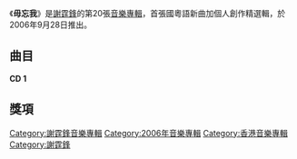 {{Unreferenced|time=2017-10-08T01:59:34+00:00}}
{{Album infobox | <!-- See Wikipedia:WikiProject_Albums -->
| Name        = 毋忘我
| Type        = [[專輯|專輯]]
| Artist      = [[謝霆鋒|謝霆鋒]]
| Cover       = 
| Released    = 2006年9月28日
| Recorded    = 2006年
| Genre       = [[粵語流行音樂|粵語流行音樂]]<br>[[國語流行音樂|國語流行音樂]]
| Length      = 53:24（CD 1）<br>49:14（CD 2）
| Label       = 英皇娛樂
| Number      = 
| Last album  = [[釋放|釋放]]<br>（2005年）
| This album  = '''毋忘我'''<br>（2006年）
| Next album  = [[最後_(專輯)|最後]]<br>（2009年）
}}

《'''毋忘我'''》是[[謝霆鋒|謝霆鋒]]的第20張[[音樂專輯|音樂專輯]]，首張國粵語新曲加個人創作精選輯，於2006年9月28日推出。

==曲目==
'''CD 1'''
{{tracklist
| headline = 
| total_length    = 53:24
| title_width = 16%

| title1         = 博擊會
| music1         = 謝霆鋒
| lyrics1        = [[李峻一|李峻一]]
| arranger1      = [[Eric_Kwok|Eric Kwok]]
| producer1      = Eric Kwok<br>[[謝霆鋒|謝霆鋒]]
| longnote1      = 2006百事世界挑戰賽主題曲
| length1        = 3:04

| title2         = 先發制人
| music2         = 謝霆鋒
| lyrics2        = 李峻一
| arranger2      = [[Kit_Tso|Kit Tso]]
| producer2      = Eric Kwok<br>謝霆鋒
| longnote2      = 《[[龍虎鬥_(電影)|龍虎鬥]]》電影主題曲
| length2        = 3:22

| title3         = 毋忘我
| music3         = [[尾崎豐|尾崎豐]]
| lyrics3        = [[林夕|林夕]]
| arranger3      = [[Ted_Lo|Ted Lo]]
| producer3      = Eric Kwok<br>謝霆鋒
| longnote3      = OT: [[尾崎豐|尾崎豐]]~ Forget me not
| length3        = 4:34

| title4         = 逃離世界
| music4         = 謝霆鋒
| lyrics4        = [[林楷|林楷]]
| arranger4      = [[Adam_Lee|Adam Lee]]
| producer4      = 謝霆鋒<br>[[陳永明_(音樂人)|陳永明]]
| longnote4      = 改編自[[梁漢文|梁漢文]]的《瀛寰搜奇》
| length4        = 3:49

| title5         = 黑暗時代
| music5         = 謝霆鋒
| lyrics5        = [[周耀輝|周耀輝]]
| arranger5      = [[刘志远_(香港音乐人)|劉志遠]]
| producer5      = Eric Kwok<br>謝霆鋒
| longnote5      = 
| length5        = 4:15

| title6         = 活該
| music6         = 謝霆鋒
| lyrics6        = 林楷
| arranger6      = Adam Lee
| producer6      = 謝霆鋒<br>陳永明
| longnote6      = 改編自[[容祖兒|容祖兒]]的《告解》
| length6        = 4:38

| title7         = 小宇宙
| music7         = 謝霆鋒
| lyrics7        = 林夕
| arranger7      = 謝霆鋒<br>[[王雙駿|王雙駿]]
| producer7      = 謝霆鋒<br>王雙駿
| longnote7      = 
| length7        = 3:31

| title8         = 鞦韆
| music8         = 謝霆鋒
| lyrics8        = 林楷
| arranger8      = [[Kenn_C|Kenn C]]
| producer8      = 謝霆鋒<br>陳永明
| longnote8      = 改編自[[許志安|許志安]]的《未簽收》
| length8        = 3:47

| title9         = 愛的蹺板
| music9         = 謝霆鋒
| lyrics9        = 林楷
| arranger9      = Adam Lee
| producer9      = 謝霆鋒<br>陳永明
| longnote9      = 改編自[[陳慧琳|陳慧琳]]的《假天真》
| length9        = 3:25

| title10        = 黑夜
| music10         = 謝霆鋒
| lyrics10       = [[崔恕|崔恕]]
| arranger10     = Adam Lee
| producer10     = 謝霆鋒<br>陳永明
| longnote10     = 改編自[[張栢芝|張栢芝]]的《吻著道歉》
| length10       = 4:26

| title11        = 勇敢做人
| music11         = 謝霆鋒
| lyrics11       = 周耀輝
| arranger11     = Kit Tso
| producer11     = Eric Kwok<br>謝霆鋒
| longnote11     = 《[[龍虎鬥_(電影)|龍虎鬥]]》電影主題曲<br>《先發制人》國語版
| length11       = 3:21

| title12        = 成者為王
| music12         = 謝霆鋒
| lyrics12       = 周耀輝
| arranger12     = Eric Kwok
| producer12     = Eric Kwok<br>謝霆鋒
| longnote12     = 2006百事世界挑戰賽主題曲<br>《博擊會》國語版
| length12       = 3:03

| title13        = 我的小宇宙
| music13         = 謝霆鋒
| lyrics13       = 林夕
| arranger13     = 謝霆鋒<br>王雙駿
| producer13     = 謝霆鋒<br>王雙駿
| longnote13     = 
| length13       = 3:31

| title14        = Forget Me Not
| music14        = 尾崎豐
| lyrics14       = 尾崎豐
| arranger14     = Ted Lo
| producer14     = Eric Kwok<br>謝霆鋒
| longnote14     = 《毋忘我》日文版
| length14       = 4:32
}}

{{Tracklist
| headline = '''CD 2'''
| font_size = 90%
| total_length = 49:14

| extra_column = 首次收錄專輯

| title1         = 無聲仿有聲
| music1         = [[伍樂城|伍樂城]]
| lyrics1        = [[李敏_(香港)|李敏]]<br>[[謝霆鋒|豆丁]]
| arranger1      = 伍樂城
| producer1      = 伍樂城
| longnote1      = 
| extra1         = [[無聲仿有聲|無聲仿有聲]]
| length1        = 3:33

| title2         = 末世紀的呼聲
| music2         = [[謝霆鋒|謝霆鋒]]
| lyrics2        = 謝霆鋒
| arranger2      = [[刘志远_(香港音乐人)|劉志遠]]
| producer2      = [[曾加謀|曾加謀]]
| longnote2      = 
| extra2         = [[末世紀的呼聲|末世紀的呼聲]]
| length2        = 4:49

| title3         = 活著VIVA
| music3         = 謝霆鋒
| lyrics3        = [[林夕|林夕]]
| arranger3      = [[王雙駿|王雙駿]]
| producer3      = 王雙駿<br>謝霆鋒
| longnote3      = 
| extra3         = [[VIVA_(謝霆鋒專輯)|VIVA]]
| length3        = 3:30

| title4         = 估計錯誤
| music4         = 謝霆鋒
| lyrics4        = 李敏
| arranger4      = [[Davy_Chan|Davy Chan]]
| producer4      = 謝霆鋒<br>曾加謀
| longnote4      = 
| extra4         = [[Believe_(謝霆鋒專輯)|Believe]]
| length4        = 4:21

| title5         = 一擊即中
| music5         = 謝霆鋒
| lyrics5        = [[梁芷珊|梁芷珊]]
| arranger5      = [[Adrian_Chan|Adrian Chan]]
| producer5      = [[梁飛翔|梁飛翔]]<br>謝霆鋒
| longnote5      = 
| extra5         = [[零距離_(專輯)|零距離]]
| length5        = 3:33

| title6         = 不是定理
| music6         = 謝霆鋒
| lyrics6        = [[因葵|因葵]]
| arranger6      = 王雙駿<br>謝霆鋒
| producer6      = 王雙駿<br>謝霆鋒
| longnote6      = 
| extra6         = [[零距離_(專輯)|零距離]]
| length6        = 4:31

| title7         = 玉蝴蝶
| music7         = 謝霆鋒
| lyrics7        = 林夕
| arranger7      = 王雙駿
| producer7      = 王雙駿<br>謝霆鋒
| longnote7      = 
| extra7         = [[玉蝴蝶_(專輯)|玉蝴蝶]]
| length7        = 4:49

| title8         = 遊樂場
| music8         = 謝霆鋒
| lyrics8        = 林夕
| arranger8      = [[長崎良美|長崎良美]]<br>[[孫偉明|孫偉明]]
| producer8      = 謝霆鋒<br>梁飛翔<br>[[歐陽燊|歐陽燊]]
| longnote8      = 
| extra8         = [[VIVA_(謝霆鋒專輯)|VIVA]]
| length8        = 4:06

| title9         = 邊走邊愛
| music9         = 謝霆鋒<br>孫偉明
| lyrics9        = 林夕
| arranger9      = [[胡波|胡波]]
| producer9      = 王雙駿<br>謝霆鋒<br>胡波
| longnote9      = 
| extra9         = [[Reborn_(謝霆鋒專輯)|Reborn]]
| length9        = 3:31

| title10        = 別來無恙
| music10        = 謝霆鋒
| lyrics10       = 梁芷珊
| arranger10     = 謝霆鋒
| producer10     = 謝霆鋒<br>梁飛翔
| longnote10     = 
| extra10        = [[零距離_(專輯)|零距離]]
| length10       = 3:52

| title11        = 曝光
| music11        = 謝霆鋒
| lyrics11       = 林夕
| arranger11     = 伍樂城
| producer11     = 伍樂城<br>謝霆鋒
| longnote11     = 
| extra11        = [[Most_Wanted|Most Wanted]]
| length11       = 3:17

| title12        = 潛龍勿用
| music12        = 謝霆鋒
| lyrics12       = 林夕
| arranger12     = 王雙駿
| producer12     = 王雙駿<br>謝霆鋒
| longnote12     = 
| extra12        = [[玉蝴蝶_(專輯)|玉蝴蝶]]
| length12       = 5:17
}}

{{tracklist
| headline        = DVD
| total_length    = 

| title1          = 博擊會

| title2          = 先發制人

| title3          = 活該

| title4          = 鞦韆

| title5          = 愛的蹺板

| title6          = 逃離世界

| title7          = 黑夜

| title8          = 2006百事世界挑戰賽MV製作花絮
}}

==獎項==

{{谢霆锋}}
[[Category:謝霆鋒音樂專輯|Category:謝霆鋒音樂專輯]]
[[Category:2006年音樂專輯|Category:2006年音樂專輯]]
[[Category:香港音樂專輯|Category:香港音樂專輯]]
[[Category:謝霆鋒|Category:謝霆鋒]]